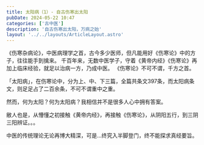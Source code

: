 ```yaml
---
title: 太阳病（1）- 自古伤寒出太阳
pubDate: 2024-05-22 10:47
categories: ['古中医']
description: '自古伤寒出太阳，万病之始'
layout: '../../layouts/ArticleLayout.astro'
---
```


《伤寒杂病论》，中医病理学之首，古今多少医师，但凡能用好《伤寒论》中的方子，往往能手到擒来。
千百年来，无数中医学子，守着《黄帝内经》《伤寒论》再加上临床经验，就足以治病一方，乃成中医。
《伤寒论》不可不谓，千方之首。

「太阳病」，在伤寒论中，分为上、中、下三篇，全篇共条文397条，而太阳病条文，则足足占了二百余条，不可不谓重中之重。

然而，何为太阳？何为太阳病？我相信并不是很多人心中拥有答案。

敝人也是，从懵懂之初接触《黄帝内经》，再接触《伤寒论》，从阴阳五行，到三阴三阳辨证。。。

中医的传统理论无论再博大精深，可是...终究入半脚登门，终不能探求真经要旨。


